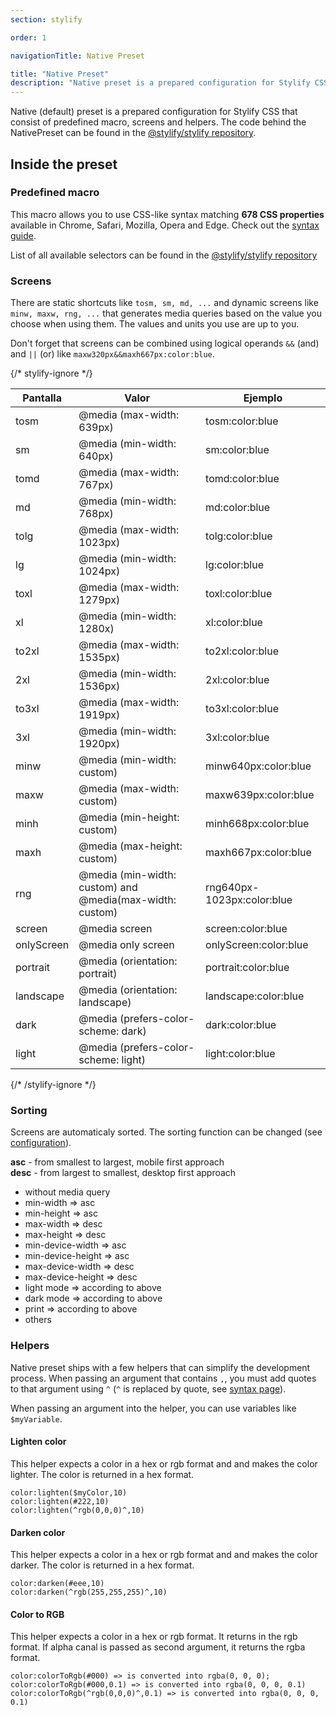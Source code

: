 ```yaml
---
section: stylify

order: 1

navigationTitle: Native Preset

title: "Native Preset"
description: "Native preset is a prepared configuration for Stylify CSS with 678 selector types you can use."
---
```


Native (default) preset is a prepared configuration for Stylify CSS that consist of predefined macro, screens and helpers.
The code behind the NativePreset can be found in the <a href="https://github.com/stylify/packages/blob/master/packages/stylify/src/Compiler/defaultPreset.ts" target="_blank" rel="noopener">@stylify/stylify repository</a>.

## Inside the preset

### Predefined macro
This macro allows you to use CSS-like syntax matching **678 CSS properties** available in Chrome, Safari, Mozilla, Opera and Edge.
Check out the [syntax guide](/en/docs/stylify/compiler#syntax).

List of all available selectors can be found in the <a href="https://github.com/stylify/packages/tree/master/packages/stylify/tools/default-preset-generator/lists" target="_blank" rel="noopener">@stylify/stylify repository</a>

### Screens
There are static shortcuts like `tosm, sm, md, ...` and dynamic screens like `minw, maxw, rng, ...` that generates media queries based on the value you choose when using them. The values and units you use are up to you.

Don't forget that screens can be combined using logical operands `&&` (and) and `||` (or) like `maxw320px&&maxh667px:color:blue`.

<div class="max-width:100% overflow:auto [table]{width:100%}">

{/* stylify-ignore */}

| Pantalla   | Valor                                                        | Ejemplo                    |
|------------|--------------------------------------------------------------|----------------------------|
| tosm       | @media (max-width: 639px)                                    | tosm:color:blue            |
| sm         | @media (min-width: 640px)                                    | sm:color:blue              |
| tomd       | @media (max-width: 767px)                                    | tomd:color:blue            |
| md         | @media (min-width: 768px)                                    | md:color:blue              |
| tolg       | @media (max-width: 1023px)                                   | tolg:color:blue            |
| lg         | @media (min-width: 1024px)                                   | lg:color:blue              |
| toxl       | @media (max-width: 1279px)                                   | toxl:color:blue            |
| xl         | @media (min-width: 1280x)                                    | xl:color:blue              |
| to2xl      | @media (max-width: 1535px)                                   | to2xl:color:blue           |
| 2xl        | @media (min-width: 1536px)                                   | 2xl:color:blue             |
| to3xl      | @media (max-width: 1919px)                                   | to3xl:color:blue           |
| 3xl        | @media (min-width: 1920px)                                   | 3xl:color:blue             |
| minw       | @media (min-width: custom)                                   | minw640px:color:blue       |
| maxw       | @media (max-width: custom)                                   | maxw639px:color:blue       |
| minh       | @media (min-height: custom)                                  | minh668px:color:blue       |
| maxh       | @media (max-height: custom)                                  | maxh667px:color:blue       |
| rng        | @media (min-width: custom) and @media(max-width: custom)     | rng640px-1023px:color:blue |
| screen     | @media screen                                                | screen:color:blue          |
| onlyScreen | @media only screen                                           | onlyScreen:color:blue      |
| portrait   | @media (orientation: portrait)                               | portrait:color:blue        |
| landscape  | @media (orientation: landscape)                              | landscape:color:blue       |
| dark       | @media (prefers-color-scheme: dark)                          | dark:color:blue            |
| light      | @media (prefers-color-scheme: light)                         | light:color:blue           |

{/* /stylify-ignore */}
</div>


<DocsSection>
<div slot="description">

### Sorting
Screens are automaticaly sorted. The sorting function can be changed (see [configuration](/en/docs/stylify/compiler#compilation-result)).

<Note>**asc** - from smallest to largest, mobile first approach<br />
**desc** - from largest to smallest, desktop first approach</Note>

</div>
<div slot="code">

- without media query
- min-width => asc
- min-height => asc
- max-width => desc
- max-height => desc
- min-device-width => asc
- min-device-height => asc
- max-device-width => desc
- max-device-height => desc
- light mode => according to above
- dark mode => according to above
- print => according to above
- others

</div>
</DocsSection>

### Helpers
Native preset ships with a few helpers that can simplify the development process.
When passing an argument that contains `,`, you must add quotes to that argument using `^` (`^` is replaced by quote, see [syntax page](/en/docs/stylify/compiler#quotes)).

When passing an argument into the helper, you can use variables like `$myVariable`.

<DocsSection>
<div slot="description">

#### Lighten color
This helper expects a color in a hex or rgb format and and makes the color lighter. The color is returned in a hex format.

</div>
<div slot="code">

```
color:lighten($myColor,10)
color:lighten(#222,10)
color:lighten(^rgb(0,0,0)^,10)
```

</div>
</DocsSection>

<DocsSection>
<div slot="description">

#### Darken color
This helper expects a color in a hex or rgb format and and makes the color darker. The color is returned in a hex format.

</div>
<div slot="code">

```
color:darken(#eee,10)
color:darken(^rgb(255,255,255)^,10)
```

</div>
</DocsSection>

<DocsSection>
<div slot="description">

#### Color to RGB
This helper expects a color in a hex or rgb format. It returns in the rgb format. If alpha canal is passed as second argument, it returns the rgba format.

</div>
<div slot="code">

```
color:colorToRgb(#000) => is converted into rgba(0, 0, 0);
color:colorToRgb(#000,0.1) => is converted into rgba(0, 0, 0, 0.1)
color:colorToRgb(^rgb(0,0,0)^,0.1) => is converted into rgba(0, 0, 0, 0.1)
```

</div>
</DocsSection>
